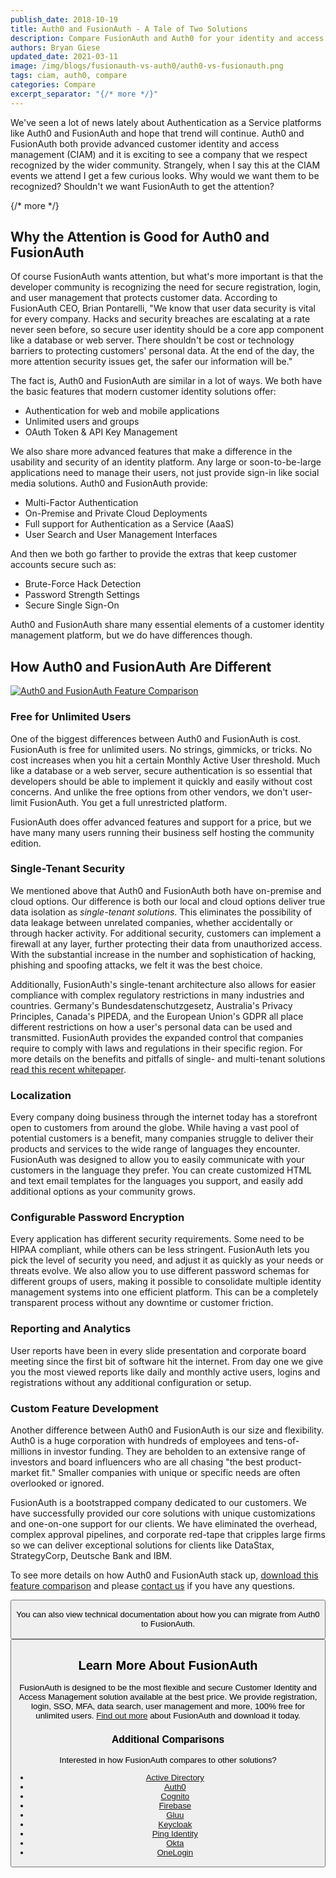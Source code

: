 ```yaml
---
publish_date: 2018-10-19 
title: Auth0 and FusionAuth - A Tale of Two Solutions
description: Compare FusionAuth and Auth0 for your identity and access management solution.
authors: Bryan Giese
updated_date: 2021-03-11
image: /img/blogs/fusionauth-vs-auth0/auth0-vs-fusionauth.png
tags: ciam, auth0, compare
categories: Compare
excerpt_separator: "{/* more */}"
---
```


We've seen a lot of news lately about Authentication as a Service platforms like Auth0 and FusionAuth and hope that trend will continue. Auth0 and FusionAuth both provide advanced customer identity and access management (CIAM) and it is exciting to see a company that we respect recognized by the wider community. Strangely, when I say this at the CIAM events we attend I get a few curious looks. Why would we want them to be recognized? Shouldn't we want FusionAuth to get the attention?

{/* more */}

## Why the Attention is Good for Auth0 and FusionAuth

Of course FusionAuth wants attention, but what's more important is that the developer community is recognizing the need for secure registration, login, and user management that protects customer data. According to FusionAuth CEO, Brian Pontarelli, "We know that user data security is vital for every company. Hacks and security breaches are escalating at a rate never seen before, so secure user identity should be a core app component like a database or web server. There shouldn't be cost or technology barriers to protecting customers' personal data. At the end of the day, the more attention security issues get, the safer our information will be."

The fact is, Auth0 and FusionAuth are similar in a lot of ways. We both have the basic features that modern customer identity solutions offer:
* Authentication for web and mobile applications
* Unlimited users and groups
* OAuth Token & API Key Management

We also share more advanced features that make a difference in the usability and security of an identity platform. Any large or soon-to-be-large applications need to manage their users, not just provide sign-in like social media solutions. Auth0 and FusionAuth provide:
* Multi-Factor Authentication
* On-Premise and Private Cloud Deployments
* Full support for Authentication as a Service (AaaS)
* User Search and User Management Interfaces

And then we both go farther to provide the extras that keep customer accounts secure such as:
* Brute-Force Hack Detection
* Password Strength Settings
* Secure Single Sign-On

Auth0 and FusionAuth share many essential elements of a customer identity management platform, but we do have differences though.

## How Auth0 and FusionAuth Are Different

[![Auth0 and FusionAuth Feature Comparison](/img/blogs/fusionauth-vs-auth0/download-full-auth0-comparison.png)](/resources/fusionauth-vs-auth0.pdf)

### Free for Unlimited Users
One of the biggest differences between Auth0 and FusionAuth is cost. FusionAuth is free for unlimited users. No strings, gimmicks, or tricks. No cost increases when you hit a certain Monthly Active User threshold. Much like a database or a web server, secure authentication is so essential that developers should be able to implement it quickly and easily without cost concerns. And unlike the free options from other vendors, we don't user-limit FusionAuth. You get a full unrestricted platform. 

FusionAuth does offer advanced features and support for a price, but we have many many users running their business self hosting the community edition.

### Single-Tenant Security
We mentioned above that Auth0 and FusionAuth both have on-premise and cloud options. Our difference is both our local and cloud options deliver true data isolation as *single-tenant solutions*. This eliminates the possibility of data leakage between unrelated companies, whether accidentally or through hacker activity. For additional security, customers can implement a firewall at any layer, further protecting their data from unauthorized access. With the substantial increase in the number and sophistication of hacking, phishing and spoofing attacks, we felt it was the best choice. 

Additionally, FusionAuth's single-tenant architecture also allows for easier compliance with complex regulatory restrictions in many industries and countries. Germany's Bundesdatenschutzgesetz, Australia's Privacy Principles, Canada's PIPEDA, and the European Union's GDPR all place different restrictions on how a user's personal data can be used and transmitted. FusionAuth provides the expanded control that companies require to comply with laws and regulations in their specific region. For more details on the benefits and pitfalls of single- and multi-tenant solutions [read this recent whitepaper](/articles/identity-basics/multi-tenancy-vs-single-tenant-idaas-solutions "Single- vs. Multi-Tenant Paper").

### Localization
Every company doing business through the internet today has a storefront open to customers from around the globe. While having a vast pool of potential customers is a benefit, many companies struggle to deliver their products and services to the wide range of languages they encounter. FusionAuth was designed to allow you to easily communicate with your customers in the language they prefer. You can create customized HTML and text email templates for the languages you support, and easily add additional options as your community grows.

### Configurable Password Encryption
Every application has different security requirements. Some need to be HIPAA compliant, while others can be less stringent. FusionAuth lets you pick the level of security you need, and adjust it as quickly as your needs or threats evolve. We also allow you to use different password schemas for different groups of users, making it possible to consolidate multiple identity management systems into one efficient platform. This can be a completely transparent process without any downtime or customer friction.

### Reporting and Analytics
User reports have been in every slide presentation and corporate board meeting since the first bit of software hit the internet. From day one we give you the most viewed reports like daily and monthly active users, logins and registrations without any additional configuration or setup.

### Custom Feature Development
Another difference between Auth0 and FusionAuth is our size and flexibility. Auth0 is a huge corporation with hundreds of employees and tens-of-millions in investor funding. They are beholden to an extensive range of investors and board influencers who are all chasing "the best product-market fit." Smaller companies with unique or specific needs are often overlooked or ignored.

FusionAuth is a bootstrapped company dedicated to our customers. We have successfully provided our core solutions with unique customizations and one-on-one support for our clients. We have eliminated the overhead, complex approval pipelines, and corporate red-tape that cripples large firms so we can deliver exceptional solutions for clients like DataStax, StrategyCorp, Deutsche Bank and IBM.

To see more details on how Auth0 and FusionAuth stack up, [download this feature comparison](/resources/fusionauth-vs-auth0.pdf "Auth0 and FusionAuth Feature Comparison") and please [contact us](/contact "Contact Us") if you have any questions.

<Button href="/resources/fusionauth-vs-auth0.pdf" label="Download the Auth0 and FusionAuth Feature Comparison" />

You can also view technical documentation about how you can migrate from Auth0 to FusionAuth.

<Button href="/docs/lifecycle/migrate-users/bulk/auth0" label="View the Auth0 Technical Migration Guide" />

## Learn More About FusionAuth
FusionAuth is designed to be the most flexible and secure Customer Identity and Access Management solution available at the best price. We provide registration, login, SSO, MFA, data search, user management and more, 100% free for unlimited users. [Find out more](/ "FusionAuth Home") about FusionAuth and download it today.

### Additional Comparisons

Interested in how FusionAuth compares to other solutions?
- [Active Directory](/blog/2018/09/14/active-directory-and-fusionauth-ciam-comparison "Active Directory and FusionAuth")
- [Auth0](/blog/2018/10/19/auth0-and-fusionauth-a-tale-of-two-solutions "Auth0 and FusionAuth")
- [Cognito](/blog/2018/09/18/amazon-cognito-and-fusionauth-comparison "Amazon Cognito and FusionAuth")
- [Firebase](/blog/2018/10/02/firebase-and-fusionauth-ciam-comparison "Firebase and FusionAuth")
- [Gluu](/blog/2019/07/16/gluu-fusionauth-compare-identity-management-solutions "Gluu and FusionAuth")
- [Keycloak](/blog/2019/03/06/keycloak-fusionauth-comparison "Keycloak and FusionAuth")
- [Ping Identity](/blog/2018/10/08/quick-comparison-ping-identity-and-fusionauth "Ping Identity and FusionAuth")
- [Okta](/blog/2018/10/16/8-things-to-know-about-okta-and-fusionauth "Okta and FusionAuth")
- [OneLogin](/blog/2018/10/12/onelogin-and-fusionauth "OneLogin and FusionAuth")
